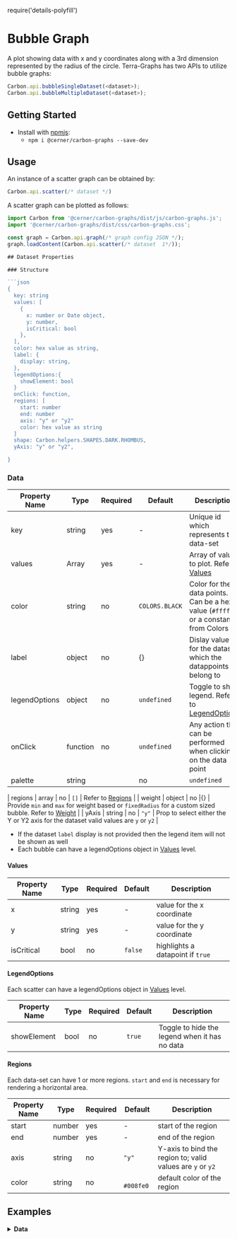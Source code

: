 require('details-polyfill')

# Bubble Graph

A plot showing data with x and y coordinates along with a 3rd dimension represented by the radius of the circle. Terra-Graphs has two APIs to utilize bubble graphs:

```js
Carbon.api.bubbleSingleDataset(<dataset>);
Carbon.api.bubbleMultipleDataset(<dataset>);
```

## Getting Started

- Install with [npmjs](https://www.npmjs.com):
  - `npm i @cerner/carbon-graphs --save-dev`

## Usage

An instance of a scatter graph can be obtained by:

```js
Carbon.api.scatter(/* dataset */)
```
A scatter graph can be plotted as follows:

```js
import Carbon from '@cerner/carbon-graphs/dist/js/carbon-graphs.js';
import '@cerner/carbon-graphs/dist/css/carbon-graphs.css';

const graph = Carbon.api.graph(/* graph config JSON */);
graph.loadContent(Carbon.api.scatter(/* dataset  1*/));

## Dataset Properties

### Structure

```json
{
  key: string
  values: [
    {
      x: number or Date object,
      y: number,
      isCritical: bool
    },
  ],
  color: hex value as string,
  label: {
    display: string,
  },
  legendOptions:{
    showElement: bool
  }
  onClick: function,
  regions: [
    start: number
    end: number
    axis: "y" or "y2"
    color: hex value as string
  ]
  shape: Carbon.helpers.SHAPES.DARK.RHOMBUS,
  yAxis: "y" or "y2",

}
```

### Data

| Property Name | Type     | Required | Default              | Description                                                      |
|---------------|----------|----------|----------------------|------------------------------------------------------------------|
| key           | string   | yes      | -                    | Unique id which represents the data-set                          |
| values        | Array    | yes      | -                    | Array of values to plot. Refer to [Values](#values)               |
| color         | string   | no       | `COLORS.BLACK`       | Color for the data points. Can be a hex value (`#ffffff`) or a constant from Colors                                     |
| label         | object   | no       | {}                   | Dislay value for the dataset which the datappoints belong to     |
| legendOptions | object   | no       | `undefined`          | Toggle to show legend. Refer to [LegendOptions](#legendOptions)  |
| onClick       | function | no       | `undefined`          | Any action that can be performed when clicking on the data point |
| palette       | string | | no       | `undefined`    | Set of shades to be used for color based bubbles. Only works for datasets of <=4 datapoints                     |

| regions       | array    | no       | `[]`                 | Refer to [Regions](#regions)                                     |
| weight         | object   | no       |{} |  Provide `min` and `max` for weight based or `fixedRadius` for a custom sized bubble. Refer to [Weight](#Weight)                      |
| yAxis         | string   | no       | `"y"`                | Prop to select either the Y or Y2 axis for the dataset   valid values are `y` or `y2`        |

-   If the dataset `label` display is not provided then the legend item will not be shown as well
-   Each bubble can have a legendOptions object in [Values](#values) level.





#### Values

| Property Name | Type     | Required | Default            | Description                                                      |
|---------------|----------|----------|--------------------|------------------------------------------------------------------|
| x             | string   | yes      | -                  | value for the x coordinate                                       |
| y             | string   | yes      | -                  | value for the y coordinate                                       |
| isCritical    | bool     | no       | `false`            | highlights a datapoint if `true`                                 |


#### LegendOptions

Each scatter can have a legendOptions object in [Values](#values) level.

| Property Name | Type     | Required | Default            | Description                                                      |
|---------------|----------|----------|--------------------|------------------------------------------------------------------|
| showElement   | bool     | no       | `true`             | Toggle to hide the legend when it has no data                    |

#### Regions

Each data-set can have 1 or more regions. `start` and `end` is necessary for rendering a horizontal area.

| Property Name | Type     | Required | Default                                                                                         | Description                                                      |
|---------------|----------|----------|-------------------------------------------------------------------------------------------------|------------------------------------------------------------------|
| start         | number   | yes      | -                                                                                               | start of the region                                              |
| end           | number   | yes      | -                                                                                               | end of the region                                                |
| axis          | string   | no       | `"y"`                                                                                           | Y-axis to bind the region to; valid values are `y` or `y2`       |
| color         | string   | no       | <img width="16px" height="16px" src="https://placehold.it/15/008fe0/000000?text=+" /> `#008fe0` | default color of the region                                      |


## Examples
<BubbleSingleDatasetExample />

<details>
<summary style={{fontSize: 24 }}>
<b>Data</b>
</summary>

### Graph Config object
<GraphConfig />

### Data object
<DataObject />
</details>
